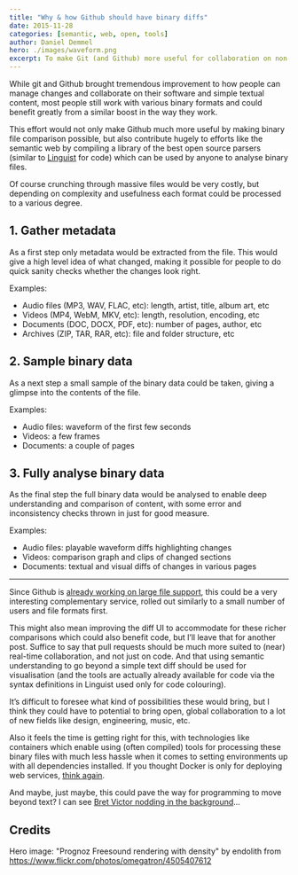 ```yaml
---
title: "Why & how Github should have binary diffs"
date: 2015-11-28
categories: [semantic, web, open, tools]
author: Daniel Demmel
hero: ./images/waveform.png
excerpt: To make Git (and Github) more useful for collaboration on non-textual content
---
```


While git and Github brought tremendous improvement to how people can manage changes and collaborate on their software and simple textual content, most people still work with various binary formats and could benefit greatly from a similar boost in the way they work.

This effort would not only make Github much more useful by making binary file comparison possible, but also contribute hugely to efforts like the semantic web by compiling a library of the best open source parsers (similar to [Linguist](https://github.com/github/linguist) for code) which can be used by anyone to analyse binary files.

Of course crunching through massive files would be very costly, but depending on complexity and usefulness each format could be processed to a various degree.

## 1. Gather metadata

As a first step only metadata would be extracted from the file. This would give a high level idea of what changed, making it possible for people to do quick sanity checks whether the changes look right.

Examples:

- Audio files (MP3, WAV, FLAC, etc): length, artist, title, album art, etc
- Videos (MP4, WebM, MKV, etc): length, resolution, encoding, etc
- Documents (DOC, DOCX, PDF, etc): number of pages, author, etc
- Archives (ZIP, TAR, RAR, etc): file and folder structure, etc

## 2. Sample binary data

As a next step a small sample of the binary data could be taken, giving a glimpse into the contents of the file.

Examples:

- Audio files: waveform of the first few seconds
- Videos: a few frames
- Documents: a couple of pages

## 3. Fully analyse binary data

As the final step the full binary data would be analysed to enable deep understanding and comparison of content, with some error and inconsistency checks thrown in just for good measure.

Examples:

- Audio files: playable waveform diffs highlighting changes
- Videos: comparison graph and clips of changed sections
- Documents: textual and visual diffs of changes in various pages

---

Since Github is [already working on large file support](https://github.com/blog/1986-announcing-git-large-file-storage-lfs), this could be a very interesting complementary service, rolled out similarly to a small number of users and file formats first.

This might also mean improving the diff UI to accommodate for these richer comparisons which could also benefit code, but I’ll leave that for another post. Suffice to say that pull requests should be much more suited to (near) real-time collaboration, and not just on code. And that using semantic understanding to go beyond a simple text diff should be used for visualisation (and the tools are actually already available for code via the syntax definitions in Linguist used only for code colouring).

It’s difficult to foresee what kind of possibilities these would bring, but I think they could have to potential to bring open, global collaboration to a lot of new fields like design, engineering, music, etc.

Also it feels the time is getting right for this, with technologies like containers which enable using (often compiled) tools for processing these binary files with much less hassle when it comes to setting environments up with all dependencies installed. If you thought Docker is only for deploying web services, [think again](https://blog.jessfraz.com/post/docker-containers-on-the-desktop/).

And maybe, just maybe, this could pave the way for programming to move beyond text? I can see [Bret Victor nodding in the background](http://worrydream.com/#!/dbx)...

## Credits

Hero image: "Prognoz Freesound rendering with density" by endolith from https://www.flickr.com/photos/omegatron/4505407612
